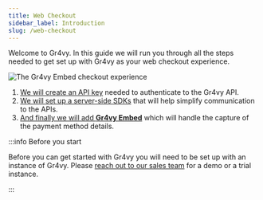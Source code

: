 ```yaml
---
title: Web Checkout
sidebar_label: Introduction
slug: /web-checkout
---
```



Welcome to Gr4vy. In this guide we will run you through all the steps needed to
get set up with Gr4vy as your web checkout experience.

<Image src={embed} title="The Gr4vy Embed checkout experience" />

1. [We will create an API key][1] needed to authenticate to the Gr4vy API.
2. [We will set up a server-side SDKs][2] that will help simplify communication
   to the APIs.
3. [And finally we will add **Gr4vy Embed**][3] which will handle the capture of
   the payment method details.

:::info Before you start

Before you can get started with Gr4vy you will need to be set up with an
instance of Gr4vy. Please [reach out to our sales team](https://gr4vy.com) for a
demo or a trial instance.

:::

[1]: /web-checkout/key
[2]: /web-checkout/sdks
[3]: /web-checkout/embed
